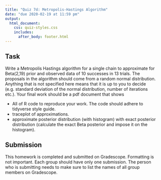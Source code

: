 ```yaml
---
title: "Quiz 7d: Metropolis-Hastings Algorithm"
date: "due 2020-02-19 at 11:59 pm"
output: 
  html_document:
    css: quiz-styles.css 
    includes:
      after_body: footer.html
---
```


## Task

Write a Metropolis Hastings algorithm for a single chain to approximate for Beta(2,19) prior and observed data of 10 successes in 13 trials. The proposals in the algorithm should come from a random normal distribution. Anything that is not specified here means that it is up to you to decide (e.g. standard deviation of the normal distribution, number of iterations etc.). Your final work should be a pdf document that shows

- All of R code to reproduce your work. The code should adhere to tidyverse style guide.
- traceplot of approximations.
- approximate posterior distribution (with histogram) with exact posterior distribution (calculate the exact Beta posterior and impose it on the histogram).





## Submission

This homework is completed and submitted on Gradescope. Formatting is not important. Each group should have only one submission. The person who is submitting needs to make sure to list the names of all group members on Gradescope.

<br>
<br>
<br>
